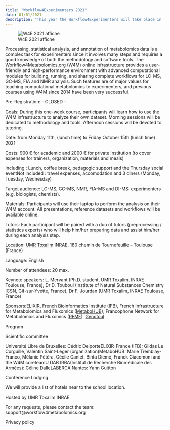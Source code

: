 ---
title: "Workflow4Experimenters 2021"
date: 01/01/2021
description: "This year the Workflow4Experimenters will take place in Toulouse from 11th to 15th of October. Let's register before we run out of places."
---

![W4E 2021 affiche](images/W4E_2021_affiche.png)

Processing, statistical analysis, and annotation of metabolomics data is a complex task for experimenters since it involves many steps and requires a good knowledge of both the methodology and software tools. The Workflow4Metabolomics.org (W4M) online infrastructure provides a user-friendly and high-performance environment with advanced computational modules for building, running, and sharing complete workflows for LC-MS, GC-MS, FIA and NMR analysis. Such features are of major values for teaching computational metabolomics to experimenters, and previous courses using W4M since 2014 have been very successful.

Pre-Registration: - CLOSED -
  
  
  
  
  
  
  
  
  
  Goals: During this one-week course, participants will learn how to use the W4M infrastructure to analyze their own dataset. Morning sessions will be dedicated to methodology and tools. Afternoon sessions will be devoted to tutoring.



Date: from Monday 11th, (lunch time) to Friday October 15th (lunch time) 2021



Costs: 900 € for academic and 2000 € for private institution (to cover expenses for trainers, organization, materials and meals)

Including : Lunch, coffee break, pedagogic support and the Thursday social eventNot included : travel expenses, accomodation and 3 diners (Monday, Tuesday, Wednesday)



Target audience: LC-MS, GC-MS, NMR, FIA-MS and DI-MS  experimenters (e.g. biologists, chemists).

Materials: Participants will use their laptop to perform the analysis on their W4M account. All presentations, reference datasets and workflows will be available online.



Tutors: Each participant will be paired with a duo of tutors (preprocessing / statistics experts) who will help him/her preparing data and assist him/her during each analysis step.



Location: [UMR Toxalim](https://www6.toulouse.inrae.fr/toxalim) INRAE, 180 chemin de Tournefeuille – Toulouse (France)



Language: English



Number of attendees: 20 max.



Keynote speakers: L. Mervant (Ph.D. student, UMR Toxalim, INRAE Toulouse, France), Dr D. Touboul (Institute of Natural Substances Chemistry ICSN, Gif-sur-Yvette, France), Dr F. Jourdan (UMR Toxalim, INRAE Toulouse, France)



Sponsors:[ELIXIR](https://www.elixir-europe.org/), French Bioinformatics Institute ([IFB](http://www.france-bioinformatique.fr/en)), French Infrastructure for Metabolomics and Fluxomics ([MetaboHUB](http://www.metabohub.fr/index.php?lang=en&Itemid=473)), Francophone Network for Metabolomics and Fluxomics ([RFMF](http://www.rfmf.fr/)), [Genotoul](https://www.genotoul.fr/)



Program







Scientific committee

Université Libre de Bruxelles: Cédric DelporteELIXIR-France (IFB): Gildas Le Corguillé, Valentin Saint-Leger (organization)MetaboHUB: Marie Tremblay-Franco, Mélanie Pétéra, Cécile Canlet, Binta Diemé, Franck Giacomoni and the W4M coreteamU DAB IRBA(Institut de Recherche Biomédicale des Armées): Céline DalleLABERCA Nantes: Yann Guitton



Conference Lodging

We will provide a list of hotels near to the school location.

Hosted by UMR Toxalim INRAE







For any requests, please contact the team: support@workflow4metabolomics.org

Privacy policy
